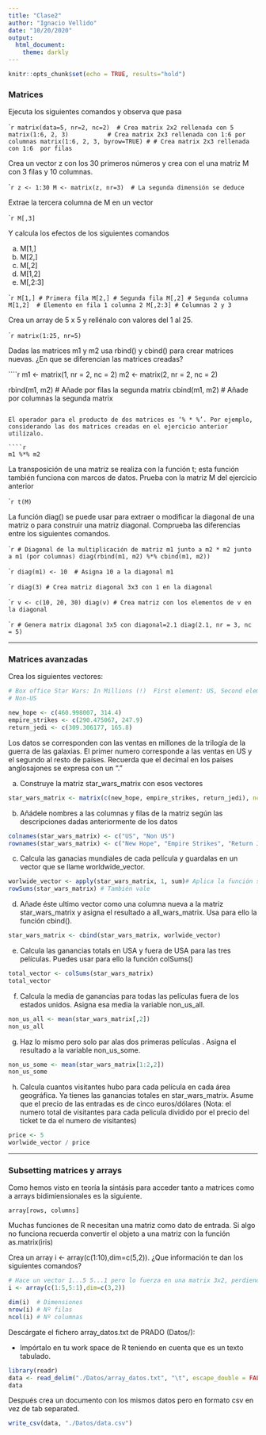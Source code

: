 ```yaml
---
title: "Clase2"
author: "Ignacio Vellido"
date: "10/20/2020"
output:
  html_document:
    theme: darkly
---
```


```r
knitr::opts_chunk$set(echo = TRUE, results="hold")
```


### Matrices

Ejecuta los siguientes comandos y observa que pasa

````r
matrix(data=5, nr=2, nc=2)  # Crea matrix 2x2 rellenada con 5
matrix(1:6, 2, 3)           # Crea matrix 2x3 rellenada con 1:6 por columnas
matrix(1:6, 2, 3, byrow=TRUE) # # Crea matrix 2x3 rellenada con 1:6  por filas
``` 

Crea un vector z con los 30 primeros números y crea con el una matriz M con 3 filas y 10 columnas.

````r
z <- 1:30
M <- matrix(z, nr=3)  # La segunda dimensión se deduce
```

Extrae la tercera columna de M en un vector

````r
M[,3]
```

Y calcula los efectos de los siguientes comandos

a) M[1,]
b) M[2,]
c) M[,2]
d) M[1,2]
e) M[,2:3] 

````r
M[1,] # Primera fila
M[2,] # Segunda fila
M[,2] # Segunda columna
M[1,2]  # Elemento en fila 1 columna 2
M[,2:3] # Columnas 2 y 3
```

Crea un array de 5 x 5 y rellénalo con valores del 1 al 25.

````r
matrix(1:25, nr=5)
```

Dadas las matrices  m1 y m2 usa rbind() y cbind() para crear matrices nuevas. ¿En que se diferencian las matrices creadas?

````r
m1 <- matrix(1, nr = 2, nc = 2)
m2 <- matrix(2, nr = 2, nc = 2)

rbind(m1, m2) # Añade por filas la segunda matrix
cbind(m1, m2) # Añade por columnas la segunda matrix
```

El operador para el producto de dos matrices es ‘% * %’. Por ejemplo, considerando las dos matrices creadas en el ejercicio anterior utilízalo.

````r
m1 %*% m2
```

La transposición de una matriz se realiza con la función t; esta función también funciona con marcos de datos. Prueba con la matriz M del ejercicio anterior

````r
t(M)
```

La función diag() se puede usar para extraer o modificar la diagonal de una matriz o para construir una matriz diagonal. Comprueba las diferencias entre los siguientes comandos.

````r
# Diagonal de la multiplicación de matriz m1 junto a m2 * m2 junto a m1 (por columnas)
diag(rbind(m1, m2) %*% cbind(m1, m2))
```


````r
diag(m1) <- 10  # Asigna 10 a la diagonal
m1
```


````r
diag(3) # Crea matriz diagonal 3x3 con 1 en la diagonal
```


````r
v <- c(10, 20, 30)
diag(v) # Crea matriz con los elementos de v en la diagonal
```


````r
# Genera matrix diagonal 3x5 con diagonal=2.1
diag(2.1, nr = 3, nc = 5)
```

---

### Matrices avanzadas

Crea los siguientes vectores:

``` r
# Box office Star Wars: In Millions (!)  First element: US, Second element:
# Non-US

new_hope <- c(460.998007, 314.4)
empire_strikes <- c(290.475067, 247.9)
return_jedi <- c(309.306177, 165.8)
```


Los datos se corresponden con las ventas en millones de la trilogía de la guerra de las galaxias. El primer numero corresponde a las ventas en US y el segundo al resto de países. Recuerda que el decimal en los países anglosajones se expresa con un “.”

a)	Construye la matriz star_wars_matrix con  esos vectores

``` r
star_wars_matrix <- matrix(c(new_hope, empire_strikes, return_jedi), ncol=2, byrow=T)
```

b)	Añádele nombres a las columnas y filas de la matriz según las descripciones dadas anteriormente de los datos

``` r
colnames(star_wars_matrix) <- c("US", "Non US")
rownames(star_wars_matrix) <- c("New Hope", "Empire Strikes", "Return Jedi")
```

c)	Calcula las ganacias  mundiales de cada película y  guardalas en un vector que se llame worldwide_vector.

``` r
worlwide_vector <- apply(star_wars_matrix, 1, sum)# Aplica la función sum a cada fila (dimensión 1)
rowSums(star_wars_matrix) # También vale
```

d)	Añade éste ultimo vector como una columna nueva a la matriz star_wars_matrix y asigna el resultado a all_wars_matrix. Usa para ello la función cbind().

``` r
star_wars_matrix <- cbind(star_wars_matrix, worlwide_vector)
```

e)	Calcula las ganancias totals en USA y fuera de USA para las tres películas. Puedes usar para ello la función colSums() 

``` r
total_vector <- colSums(star_wars_matrix)
total_vector
```

f)	Calcula la media de ganancias para todas las películas fuera de los estados unidos. Asigna esa media la variable non_us_all.

``` r
non_us_all <- mean(star_wars_matrix[,2])
non_us_all
```

g)	Haz lo mismo pero solo par alas dos primeras películas . Asigna el resultado a la variable non_us_some.

``` r
non_us_some <- mean(star_wars_matrix[1:2,2])
non_us_some
```

h)	Calcula cuantos visitantes hubo para cada película en cada área geográfica. Ya tienes las ganancias totales en star_wars_matrix. Asume que el precio de las entradas es de cinco euros/dólares (Nota: el numero total de visitantes para cada pelicula dividido por el precio del ticket te da el numero de visitantes)

``` r
price <- 5
worlwide_vector / price
```

---

### Subsetting matrices y arrays 


Como hemos visto en teoría la sintásis para acceder tanto a matrices como a arrays bidimiensionales es la siguiente.

```
array[rows, columns] 
```

Muchas funciones de R necesitan una matriz como dato de entrada. Si algo no funciona recuerda convertir el objeto a una matriz con la función
as.matrix(iris) 

Crea un array i <- array(c(1:10),dim=c(5,2)). ¿Que información te dan los siguientes comandos?

``` r
# Hace un vector 1...5 5...1 pero lo fuerza en una matrix 3x2, perdiendo los últimos números
i <- array(c(1:5,5:1),dim=c(3,2)) 

dim(i)  # Dimensiones
nrow(i) # Nº filas
ncol(i) # Nº columnas
```

Descárgate el fichero array_datos.txt de PRADO (Datos/):

+	Impórtalo en tu work space de R teniendo en cuenta que es un texto tabulado. 

``` r
library(readr)
data <- read_delim("./Datos/array_datos.txt", "\t", escape_double = FALSE, trim_ws = TRUE)
data
```

Después crea un documento con los mismos datos pero en formato csv en vez de tab separated.

```r
write_csv(data, "./Datos/data.csv")
```


